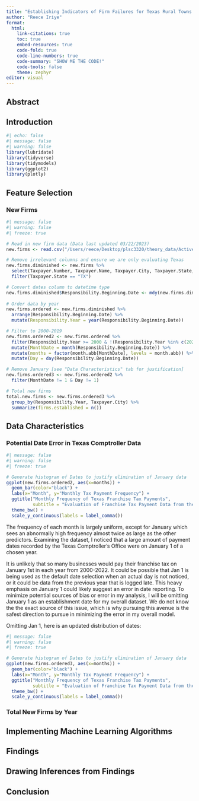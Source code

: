```yaml
---
title: "Establishing Indicators of Firm Failures for Texas Rural Towns: Exploring Machine Learning Models"
author: "Reece Iriye"
format: 
  html:
    link-citations: true
    toc: true
    embed-resources: true
    code-fold: true
    code-line-numbers: true
    code-summary: "SHOW ME THE CODE!"
    code-tools: false
    theme: zephyr
editor: visual
---
```


## Abstract

## Introduction

```r
#| echo: false
#| message: false
#| warning: false
library(lubridate)
library(tidyverse)
library(tidymodels)
library(ggplot2)
library(plotly)
```

## Feature Selection

### New Firms
```r
#| message: false
#| warning: false
#| freeze: true

# Read in new firm data (Data last updated 03/22/2023)
new.firms <- read.csv("/Users/reece/Desktop/plsc3320/theory_data/Active_Franchise_Tax_Permit_Holders.csv")

# Remove irrelevant columns and ensure we are only evaluating Texas
new.firms.diminished <- new.firms %>%
  select(Taxpayer.Number, Taxpayer.Name, Taxpayer.City, Taxpayer.State, Taxpayer.County.Code, Responsibility.Beginning.Date) %>%
  filter(Taxpayer.State == "TX")

# Convert dates column to datetime type
new.firms.diminished$Responsibility.Beginning.Date <- mdy(new.firms.diminished$Responsibility.Beginning.Date)
  
# Order data by year
new.firms.ordered <- new.firms.diminished %>%
  arrange(Responsibility.Beginning.Date) %>%
  mutate(Responsibility.Year = year(Responsibility.Beginning.Date))

# Filter to 2000-2019
new.firms.ordered2 <- new.firms.ordered %>%
  filter(Responsibility.Year >= 2000 & !(Responsibility.Year %in% c(2020, 2023))) %>%
  mutate(MonthDate = month(Responsibility.Beginning.Date)) %>%
  mutate(months = factor(month.abb[MonthDate], levels = month.abb)) %>%
  mutate(Day = day(Responsibility.Beginning.Date))

# Remove January [see "Data Characteristics" tab for justification]
new.firms.ordered3 <- new.firms.ordered2 %>%
  filter(MonthDate != 1 & Day != 1)

# Total new firms
total.new.firms <- new.firms.ordered3 %>%
  group_by(Responsibility.Year, Taxpayer.City) %>%
  summarize(firms.established = n())

```

## Data Characteristics

### Potential Date Error in Texas Comptroller Data

```r
#| message: false
#| warning: false
#| freeze: true

# Generate histogram of Dates to justify elimination of January data
ggplot(new.firms.ordered2, aes(x=months)) +
  geom_bar(color="black") +
  labs(x="Month", y="Monthly Tax Payment Frequency") +
  ggtitle("Monthly Frequency of Texas Franchise Tax Payments",
          subtitle = "Evaluation of Franchise Tax Payment Data from the Texas Comptroller's Office") +
  theme_bw() +
  scale_y_continuous(labels = label_comma())

```

The frequency of each month is largely uniform, except for January which sees an abnormally high frequency almost twice as large as the other predictors. Examining the dataset, I noticed that a large amount of payment dates recorded by the Texas Comptroller's Office were on January 1 of a chosen year. 


It is unlikely that so many businesses would pay their franchise tax on January 1st in each year from 2000-2022. It could be possible that Jan 1 is being used as the default date selection when an actual day is not noticed, or it could be data from the previous year that is logged late. This heavy emphasis on January 1 could likely suggest an error in date reporting. To minimize potential sources of bias or error in my analysis, I will be omitting January 1 as an establishment date for my overall dataset. We do not know the the exact source of this issue, which is why pursuing this avenue is the safest direction to pursue in minimizing the error in my overall model. 

Omitting Jan 1, here is an updated distribution of dates:

```r
#| message: false
#| warning: false
#| freeze: true

# Generate histogram of Dates to justify elimination of January data
ggplot(new.firms.ordered3, aes(x=months)) +
  geom_bar(color="black") +
  labs(x="Month", y="Monthly Tax Payment Frequency") +
  ggtitle("Monthly Frequency of Texas Franchise Tax Payments",
          subtitle = "Evaluation of Franchise Tax Payment Data from the Texas Comptroller's Office") +
  theme_bw() +
  scale_y_continuous(labels = label_comma())

```

### Total New Firms by Year

## Implementing Machine Learning Algorithms

## Findings

## Drawing Inferences from Findings

## Conclusion
